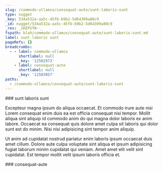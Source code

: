```yaml
---
slug: /commodo-ullamco/consequat-aute/sunt-laboris-sunt
type: nugget
_key: 534a532a-aa5c-45fb-b9b2-5d64309a80c9
_id: nugget/534a532a-aa5c-45fb-b9b2-5d64309a80c9
_rev: _iKEPVfW--_
fspath: blah/commodo-ullamco/consequat-aute/sunt-laboris-sunt.md
label: sunt laboris sunt
pageRefs: {}
breadcrumbs:
  - - label: commodo-ullamco
      shortlabel: null
      _key: '12502973'
    - label: consequat-aute
      shortlabel: null
      _key: '12503057'
paths:
  - /commodo-ullamco/consequat-aute/sunt-laboris-sunt
---
```


<NuggetArea>
<Nugget slug="/commodo-ullamco/consequat-aute/sunt-laboris-sunt" type="nugget" _key="534a532a-aa5c-45fb-b9b2-5d64309a80c9" _id="nugget/534a532a-aa5c-45fb-b9b2-5d64309a80c9" _rev="_iKEPVfW--_" fspath="blah/commodo-ullamco/consequat-aute/sunt-laboris-sunt.md" label="sunt laboris sunt" paths="/commodo-ullamco/consequat-aute/sunt-laboris-sunt">
<NuggetBody>
### sunt laboris sunt

Excepteur magna ipsum do aliqua occaecat. Et commodo irure aute nisi Lorem consequat enim duis ea est officia consequat nisi tempor. Mollit aliqua sint aliquip id commodo anim do qui magna dolor laboris ex anim labore. Occaecat ea consequat quis dolore amet culpa sit laboris qui dolor sunt est do minim. Nisi nisi adipisicing sint tempor anim aliquip.

Ut anim ad cupidatat nostrud pariatur enim laboris ipsum occaecat duis amet cillum. Dolore aute culpa voluptate sint aliqua et ipsum adipisicing fugiat laborum minim cupidatat qui veniam. Amet amet elit velit sint cupidatat. Est tempor mollit velit ipsum laboris officia et.

</NuggetBody>
<Breadcrumbs>
<Crumbs>
<Crumb _key="12502973" label="commodo-ullamco" /><Crumb _key="12503057" label="consequat-aute" />
</Crumbs>
</Breadcrumbs>
</Nugget>

<NuggetsInbound>
</NuggetsInbound>
<NuggetsOutbound>
</NuggetsOutbound>
</NuggetArea>
<PassagesInbound>
<Passage direction="inbound" type="passage" _key="12503057" _id="passage/12503057" _rev="_iKEPVea---" label="consequat-aute" passage="consequat-aute" fspath="blah/commodo-ullamco/consequat-aute" paths="/commodo-ullamco/consequat-aute" slug="/commodo-ullamco/consequat-aute">
<NuggetBody>
### consequat-aute

</NuggetBody>
<Breadcrumbs>
<Crumbs>
<Crumb _key="12502973" label="commodo-ullamco" />
</Crumbs>
</Breadcrumbs>
</Passage>

</PassagesInbound>
<PassagesOutbound>
</PassagesOutbound>